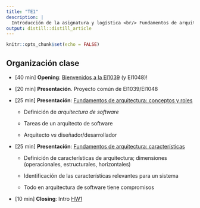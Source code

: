 ```yaml
---
title: "TE1"
description: |
  Introducción de la asignatura y logística <br/> Fundamentos de arquitectura: características y compromisos.
output: distill::distill_article
---
```


```r
knitr::opts_chunk$set(echo = FALSE)
```

## Organización clase

-   [40 min] **Opening**: [Bienvenidos a la EI1039](index.html) (y EI1048)!

-   [20 min] **Presentación**. Proyecto común de EI1039/EI1048

-   [25 min] **Presentación**: [Fundamentos de arquitectura: conceptos y roles](slides/TE1_1_fundamentos_arquitectura.html)

    -   Definición de *arquitectura de software*

    -   Tareas de un arquitecto de software

    -   Arquitecto *vs* diseñador/desarrollador

-   [25 min] **Presentación**: [Fundamentos de arquitectura: características](slides/TE1_2_caracteristicas_arquitectura.html)

    -   Definición de características de arquitectura; dimensiones (operacionales, estructurales, horizontales)

    -   Identificación de las características relevantes para un sistema

    -   Todo en arquitectura de software tiene compromisos

-   [10 min] **Closing**: Intro [HW1](HW1.html)
